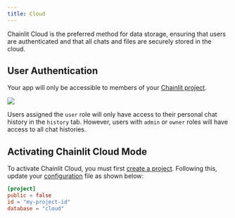 ```yaml
---
title: Cloud
---
```


Chainlit Cloud is the preferred method for data storage, ensuring that users are authenticated and that all chats and files are securely stored in the cloud.

## User Authentication

Your app will only be accessible to members of your [Chainlit project](/cloud/create-project).

<Frame caption="User Authentication Process with Chainlit">
  <img src="/images/auth.png" />
</Frame>

Users assigned the `user` role will only have access to their personal chat history in the `history` tab. However, users with `admin` or `owner` roles will have access to all chat histories.

## Activating Chainlit Cloud Mode

To activate Chainlit Cloud, you must first [create a project](/cloud/create-project). Following this, update your [configuration](/cloud/config) file as shown below:

```toml
[project]
public = false
id = "my-project-id"
database = "cloud"
```
